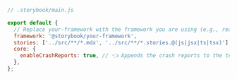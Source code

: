 ```js
// .storybook/main.js

export default {
  // Replace your-framework with the framework you are using (e.g., react-webpack5, vue3-vite)
  framework: '@storybook/your-framework',
  stories: ['../src/**/*.mdx', '../src/**/*.stories.@(js|jsx|ts|tsx)'],
  core: {
    enableCrashReports: true, // 👈 Appends the crash reports to the telemetry events
  },
};
```
